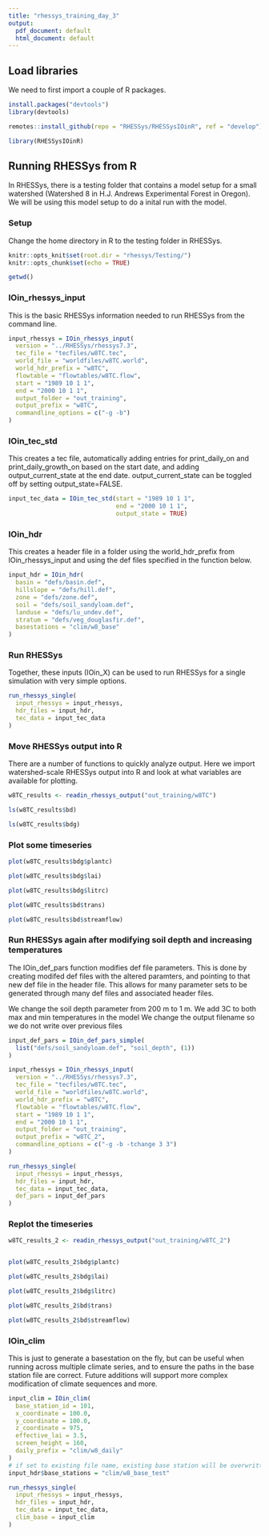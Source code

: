 ---
title: "rhessys_training_day_3"
output:
  pdf_document: default
  html_document: default
---



## Load libraries

We need to first import a couple of R packages.

```{r}

install.packages("devtools")
library(devtools)

remotes::install_github(repo = "RHESSys/RHESSysIOinR", ref = "develop")

library(RHESSysIOinR)

```



## Running RHESSys from R

In RHESSys, there is a testing folder that contains a model setup for a small watershed (Watershed 8 in H.J. Andrews Experimental Forest in Oregon). We will be using this model setup to do a inital run with the model. 


### Setup

Change the home directory in R to the testing folder in RHESSys. 

```{r, setup, include=FALSE}

knitr::opts_knit$set(root.dir = "rhessys/Testing/")
knitr::opts_chunk$set(echo = TRUE)

getwd()
```


### IOin_rhessys_input

This is the basic RHESSys information needed to run RHESSys from the command line.

```{r }
input_rhessys = IOin_rhessys_input(
  version = "../RHESSys/rhessys7.3",
  tec_file = "tecfiles/w8TC.tec",
  world_file = "worldfiles/w8TC.world",
  world_hdr_prefix = "w8TC",
  flowtable = "flowtables/w8TC.flow",
  start = "1989 10 1 1",
  end = "2000 10 1 1",
  output_folder = "out_training",
  output_prefix = "w8TC",
  commandline_options = c("-g -b")
)
```

### IOin_tec_std

This creates a tec file, automatically adding entries for print_daily_on and print_daily_growth_on based on the start date, and adding output_current_state at the end date. output_current_state can be toggled off by setting output_state=FALSE.

```{r}
input_tec_data = IOin_tec_std(start = "1989 10 1 1",
                              end = "2000 10 1 1",
                              output_state = TRUE)
```

### IOin_hdr

This creates a header file in a folder using the world_hdr_prefix from IOin_rhessys_input and using the def files specified in the function below.

```{r}
input_hdr = IOin_hdr(
  basin = "defs/basin.def",
  hillslope = "defs/hill.def",
  zone = "defs/zone.def",
  soil = "defs/soil_sandyloam.def",
  landuse = "defs/lu_undev.def",
  stratum = "defs/veg_douglasfir.def",
  basestations = "clim/w8_base"
)
```

### Run RHESSys

Together, these inputs (IOin_X) can be used to run RHESSys for a single simulation with very simple options. 

```{r, echo=FALSE, results='hide'}
run_rhessys_single(
  input_rhessys = input_rhessys,
  hdr_files = input_hdr,
  tec_data = input_tec_data
)
```




### Move RHESSys output into R

There are a number of functions to quickly analyze output. Here we import watershed-scale RHESSys output into R and look at what variables are available for plotting.


```{r}

w8TC_results <- readin_rhessys_output("out_training/w8TC")

ls(w8TC_results$bd)

ls(w8TC_results$bdg)

```


### Plot some timeseries

```{r}

plot(w8TC_results$bdg$plantc)

plot(w8TC_results$bdg$lai)

plot(w8TC_results$bdg$litrc)

plot(w8TC_results$bd$trans)

plot(w8TC_results$bd$streamflow)

```





### Run RHESSys again after modifying soil depth and increasing temperatures

The IOin_def_pars function modifies def file parameters. This is done by creating modifed def files with the altered paramters, and pointing to that new def file in the header file. This allows for many parameter sets to be generated through many def files and associated header files.

We change the soil depth parameter from 200 m to 1 m.
We add 3C to both max and min temperatures in the model
We change the output filename so we do not write over previous files

```{r, echo=FALSE, results='hide'}
input_def_pars = IOin_def_pars_simple(
  list("defs/soil_sandyloam.def", "soil_depth", (1))
)

input_rhessys = IOin_rhessys_input(
  version = "../RHESSys/rhessys7.3",
  tec_file = "tecfiles/w8TC.tec",
  world_file = "worldfiles/w8TC.world",
  world_hdr_prefix = "w8TC",
  flowtable = "flowtables/w8TC.flow",
  start = "1989 10 1 1",
  end = "2000 10 1 1",
  output_folder = "out_training",
  output_prefix = "w8TC_2",
  commandline_options = c("-g -b -tchange 3 3")
)

run_rhessys_single(
  input_rhessys = input_rhessys,
  hdr_files = input_hdr,
  tec_data = input_tec_data,
  def_pars = input_def_pars
)
```



### Replot the timeseries

```{r}

w8TC_results_2 <- readin_rhessys_output("out_training/w8TC_2")


plot(w8TC_results_2$bdg$plantc)

plot(w8TC_results_2$bdg$lai)

plot(w8TC_results_2$bdg$litrc)

plot(w8TC_results_2$bd$trans)

plot(w8TC_results_2$bd$streamflow)

```







### IOin_clim

This is just to generate a basestation on the fly, but can be useful when running across multiple climate series, and to ensure the paths in the base station file are correct. Future additions will support more complex modification of climate sequences and more.

```{r, echo=FALSE, results='hide'}
input_clim = IOin_clim(
  base_station_id = 101,
  x_coordinate = 100.0,
  y_coordinate = 100.0,
  z_coordinate = 975,
  effective_lai = 3.5,
  screen_height = 160,
  daily_prefix = "clim/w8_daily"
)
# if set to existing file name, existing base station will be overwritten.
input_hdr$base_stations = "clim/w8_base_test"

run_rhessys_single(
  input_rhessys = input_rhessys,
  hdr_files = input_hdr,
  tec_data = input_tec_data,
  clim_base = input_clim
)

```






